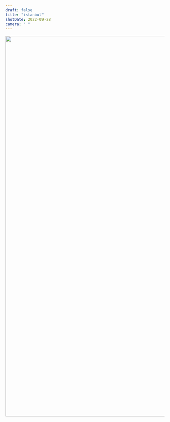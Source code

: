 ```yaml
---
draft: false
title: "istanbul"
shotDate: 2022-09-28
camera: " "
---
```



<picture>
  <source
    srcset={`https://img.kenan.fyi/photos/originals/${frontmatter.title}_1920px.webp`}
    type="image/webp"
  />
  <img
    src={`https://img.kenan.fyi/photos/originals/${frontmatter.title}_1920px.jpg`}
    alt=""
    width="2880"
    height="1200"
    loading="lazy"
    decoding="async"
  />
</picture>
